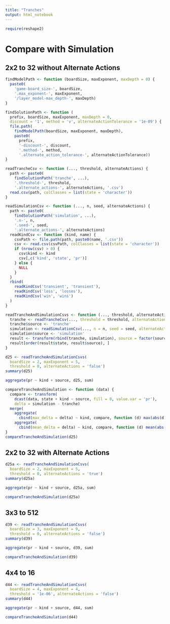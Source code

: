 ```yaml
---
title: "Tranches"
output: html_notebook
---
```


```r
require(reshape2)
```

# Compare with Simulation

## 2x2 to 32 without Alternate Actions

```r
findModelPath <- function (boardSize, maxExponent, maxDepth = 0) {
  paste0(
    'game-board_size-', boardSize,
    '.max_exponent-', maxExponent,
    '/layer_model-max_depth-', maxDepth)
}

findSolutionPath <- function (
  prefix, boardSize, maxExponent, maxDepth = 0,
  discount = '1', method = 'v', alternateActionTolerance = '1e-09') {
  file.path(
    findModelPath(boardSize, maxExponent, maxDepth),
    paste0(
      prefix,
      '-discount-', discount,
      '.method-', method,
      '.alternate_action_tolerance-', alternateActionTolerance))
}

readTrancheCsv <- function (..., threshold, alternateActions) {
  path <- paste0(
    findSolutionPath('tranche', ...),
    '.threshold-', threshold,
    '.alternate_actions-', alternateActions, '.csv')
  read.csv(path, colClasses = list(state = 'character'))
}

readSimulationCsv <- function (..., n, seed, alternateActions) {
  path <- paste0(
    findSolutionPath('simulation', ...), 
    '.n-', n,
    '.seed-', seed,
    '.alternate_actions-', alternateActions)
  readKindCsv <- function (kind, name) {
    csvPath <- file.path(path, paste0(name, '.csv'))
    csv <- read.csv(csvPath, colClasses = list(state = 'character'))
    if (nrow(csv) > 0) {
      csv$kind <- kind
      csv[,c('kind', 'state', 'pr')]
    } else {
      NULL
    }
  }
  rbind(
    readKindCsv('transient', 'transient'),
    readKindCsv('loss', 'losses'),
    readKindCsv('win', 'wins')
  )
}

readTrancheAndSimulationCsvs <- function (..., threshold, alternateActions, n = '1000000', seed = 42) {
  tranche <- readTrancheCsv(..., threshold = threshold, alternateActions = alternateActions)
  tranche$source <- 'tranche'
  simulation <- readSimulationCsv(..., n = n, seed = seed, alternateActions = alternateActions)
  simulation$source <- 'simulation'
  result <- transform(rbind(tranche, simulation), source = factor(source))
  result[order(result$state, result$source), ]
}

d25 <- readTrancheAndSimulationCsvs(
  boardSize = 2, maxExponent = 5,
  threshold = 0, alternateActions = 'false')
summary(d25)
```

```r
aggregate(pr ~ kind + source, d25, sum)
```

```r
compareTrancheAndSimulation <- function (data) {
  compare <- transform(
    dcast(data, state + kind ~ source, fill = 0, value.var = 'pr'),
    delta = simulation - tranche)
  merge(
    aggregate(
      cbind(max_delta = delta) ~ kind, compare, function (d) max(abs(d))),
    aggregate(
      cbind(mean_delta = delta) ~ kind, compare, function (d) mean(abs(d))))
}
compareTrancheAndSimulation(d25)
```

## 2x2 to 32 with Alternate Actions

```r
d25a <- readTrancheAndSimulationCsvs(
  boardSize = 2, maxExponent = 5,
  threshold = 0, alternateActions = 'true')
summary(d25a)
```

```r
aggregate(pr ~ kind + source, d25a, sum)
```

```r
compareTrancheAndSimulation(d25a)
```

## 3x3 to 512

```r
d39 <- readTrancheAndSimulationCsvs(
  boardSize = 3, maxExponent = 9,
  threshold = 0, alternateActions = 'false')
summary(d39)
```

```r
aggregate(pr ~ kind + source, d39, sum)
```

```r
compareTrancheAndSimulation(d39)
```

## 4x4 to 16

```r
d44 <- readTrancheAndSimulationCsvs(
  boardSize = 4, maxExponent = 4,
  threshold = '1e-06', alternateActions = 'false')
summary(d44)
```

```r
aggregate(pr ~ kind + source, d44, sum)
```

```r
compareTrancheAndSimulation(d44)
```